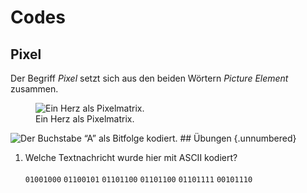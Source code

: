 # Codes

## Pixel

Der Begriff *Pixel* setzt sich aus den beiden Wörtern *Picture Element* zusammen.

![Ein Herz als Pixelmatrix.](https://winf-hsos.github.io/university-docs/images/codes_heart_pixel.png){#fig-heart-pixel-matrix}

![Der Buchstabe "A" als Bitfolge kodiert.](https://winf-hsos.github.io/university-docs/images/codes_ascii_character_a_pixel_bits.png){#fig-char-a-pixel-matrix} \## Übungen {.unnumbered}

1.  Welche Textnachricht wurde hier mit ASCII kodiert?\
    \
    `01001000` `01100101` `01101100` `01101100` `01101111` `00101110`
